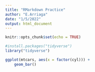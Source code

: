 ```yaml
---
title: "RMarkdown Practice"
author: "E.Arriaga"
date: "1/5/2022"
output: html_document
---
```


```r
knitr::opts_chunk$set(echo = TRUE)
```

```r
#install.packages("tidyverse")
library("tidyverse")
```
```r
ggplot(mtcars, aes(x = factor(cyl))) +
    geom_bar()
```

